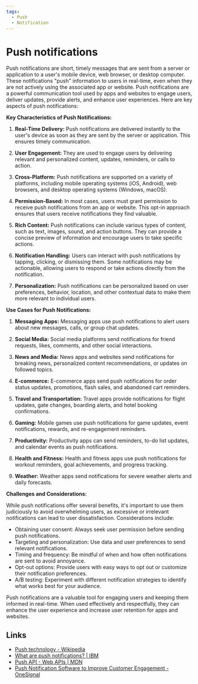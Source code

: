 ```yaml
---
tags:
  - Push
  - Notification
---
```


# Push notifications

Push notifications are short, timely messages that are sent from a server or application to a user's mobile device, web browser, or desktop computer. These notifications "push" information to users in real-time, even when they are not actively using the associated app or website. Push notifications are a powerful communication tool used by apps and websites to engage users, deliver updates, provide alerts, and enhance user experiences. Here are key aspects of push notifications:

**Key Characteristics of Push Notifications:**

1. **Real-Time Delivery:** Push notifications are delivered instantly to the user's device as soon as they are sent by the server or application. This ensures timely communication.

2. **User Engagement:** They are used to engage users by delivering relevant and personalized content, updates, reminders, or calls to action.

3. **Cross-Platform:** Push notifications are supported on a variety of platforms, including mobile operating systems (iOS, Android), web browsers, and desktop operating systems (Windows, macOS).

4. **Permission-Based:** In most cases, users must grant permission to receive push notifications from an app or website. This opt-in approach ensures that users receive notifications they find valuable.

5. **Rich Content:** Push notifications can include various types of content, such as text, images, sound, and action buttons. They can provide a concise preview of information and encourage users to take specific actions.

6. **Notification Handling:** Users can interact with push notifications by tapping, clicking, or dismissing them. Some notifications may be actionable, allowing users to respond or take actions directly from the notification.

7. **Personalization:** Push notifications can be personalized based on user preferences, behavior, location, and other contextual data to make them more relevant to individual users.

**Use Cases for Push Notifications:**

1. **Messaging Apps:** Messaging apps use push notifications to alert users about new messages, calls, or group chat updates.

2. **Social Media:** Social media platforms send notifications for friend requests, likes, comments, and other social interactions.

3. **News and Media:** News apps and websites send notifications for breaking news, personalized content recommendations, or updates on followed topics.

4. **E-commerce:** E-commerce apps send push notifications for order status updates, promotions, flash sales, and abandoned cart reminders.

5. **Travel and Transportation:** Travel apps provide notifications for flight updates, gate changes, boarding alerts, and hotel booking confirmations.

6. **Gaming:** Mobile games use push notifications for game updates, event notifications, rewards, and re-engagement reminders.

7. **Productivity:** Productivity apps can send reminders, to-do list updates, and calendar events as push notifications.

8. **Health and Fitness:** Health and fitness apps use push notifications for workout reminders, goal achievements, and progress tracking.

9. **Weather:** Weather apps send notifications for severe weather alerts and daily forecasts.

**Challenges and Considerations:**

While push notifications offer several benefits, it's important to use them judiciously to avoid overwhelming users, as excessive or irrelevant notifications can lead to user dissatisfaction. Considerations include:

- Obtaining user consent: Always seek user permission before sending push notifications.
- Targeting and personalization: Use data and user preferences to send relevant notifications.
- Timing and frequency: Be mindful of when and how often notifications are sent to avoid annoyance.
- Opt-out options: Provide users with easy ways to opt out or customize their notification preferences.
- A/B testing: Experiment with different notification strategies to identify what works best for your audience.

Push notifications are a valuable tool for engaging users and keeping them informed in real-time. When used effectively and respectfully, they can enhance the user experience and increase user retention for apps and websites.

## Links

- [Push technology - Wikipedia](https://en.wikipedia.org/wiki/Push_technology)
- [What are push notifications? | IBM](https://www.ibm.com/topics/push-notifications)
- [Push API - Web APIs | MDN](https://developer.mozilla.org/en-US/docs/Web/API/Push_API)
- [Push Notification Software to Improve Customer Engagement - OneSignal](https://onesignal.com/)
